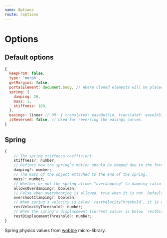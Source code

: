 ```yaml
---
name: Options
route: /options
---
```


# Options

## Default options

```js
{
  keepFrom: false,
  type: 'morph',
  getMargins: false,
  portalElement: document.body, // Where cloned elements will be placed.
  spring: {
    damping: 26,
    mass: 1,
    stiffness: 180,
  },
  easings: linear // OR: { translateX: easeOutSin, translateY: easeInSin },
  isReversed: false, // Used for reversing the easings curves.
}
```

## Spring

```js
{
	// The spring stiffness coefficient.
	stiffness?: number;
	// Defines how the spring’s motion should be damped due to the forces of friction.
	damping?: number;
	// The mass of the object attached to the end of the spring.
	mass?: number;
	// Whether or not the spring allows "overdamping" (a damping ratio > 1). Defaults to false.
	allowsOverdamping?: boolean;
	// False when overshooting is allowed, true when it is not. Defaults to false.
	overshootClamping?: boolean;
	// When spring's velocity is below `restVelocityThreshold`, it is at rest. Defaults to .001.
	restVelocityThreshold?: number;
	// When the spring's displacement (current value) is below `restDisplacementThreshold`, it is at rest. Defaults to .001.
	restDisplacementThreshold?: number;
}
```

Spring physics values from [wobble](https://github.com/skevy/wobble#configuration) micro-library.
